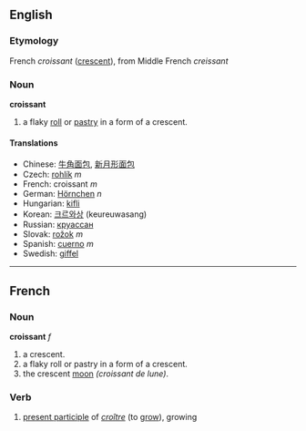 ==English==
===Etymology===

French ''croissant'' ([[crescent]]), from Middle French ''creissant''

===Noun===
'''croissant'''

# a flaky [[roll]] or [[pastry]] in a form of a crescent.

====Translations====
*Chinese: [[牛角面包]], [[新月形面包]]
*Czech: [[rohlík]] ''m''
*French: croissant ''m''
*German: [[Hörnchen]] ''n''
*Hungarian: [[kifli]]
*Korean: [[크르와상]] (keureuwasang)
*Russian: [[круассан]]
*Slovak: [[rožok]] ''m''
*Spanish: [[cuerno]] ''m''
*Swedish: [[giffel]]

----

==French==

===Noun===
'''croissant''' ''f''

# a crescent.
# a flaky roll or pastry in a form of a crescent.
# the crescent [[moon]] ''(croissant de lune)''. 

===Verb===

#[[present participle]] of ''[[croître]]'' (to [[grow]]), growing